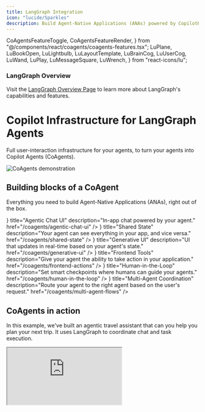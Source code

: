 ```yaml
---
title: LangGraph Integration
icon: "lucide/Sparkles"
description: Build Agent-Native Applications (ANAs) powered by CopilotKit and LangGraph.
---
```


  CoAgentsFeatureToggle,
  CoAgentsFeatureRender,
} from "@/components/react/coagents/coagents-features.tsx";
  LuPlane,
  LuBookOpen,
  LuLightbulb,
  LuLayoutTemplate,
  LuBrainCog,
  LuUserCog,
  LuWand,
  LuPlay,
  LuMessageSquare,
  LuWrench,
} from "react-icons/lu";

<div className="p-4 mb-6 rounded-lg bg-indigo-50 dark:bg-indigo-950 border border-indigo-200 dark:border-indigo-800">
  <div className="flex items-center gap-2 mb-2">
    <TelescopeIcon className="h-5 w-5 text-indigo-500 dark:text-indigo-300" />
    <h3 className="text-lg font-semibold text-indigo-700 dark:text-indigo-300">LangGraph Overview</h3>
  </div>
  <p className="text-indigo-700 dark:text-indigo-300">
    Visit the <a href="https://v0-langgraph-land.vercel.app/" target="_blank" rel="noopener noreferrer" className="font-medium underline underline-offset-4 decoration-indigo-400 dark:decoration-indigo-500 hover:text-indigo-600 dark:hover:text-indigo-200">LangGraph Overview Page</a> to learn more about LangGraph's capabilities and features.
  </p>
</div>

# Copilot Infrastructure for LangGraph Agents

Full user-interaction infrastructure for your agents, to turn your agents into Copilot Agents (CoAgents).

<Frame className="mt-0 mb-6 rounded-lg">
  <img
    src="https://cdn.copilotkit.ai/docs/copilotkit/images/CoAgents.gif"
    alt="CoAgents demonstration"
    className="w-auto"
  />
</Frame>

## Building blocks of a CoAgent

Everything you need to build Agent-Native Applications (ANAs), right out of the box.

<Cards className="gap-6">
  <Card
    className="p-6 rounded-xl text-base"
    icon={<LuMessageSquare className="text-indigo-500 dark:text-indigo-300" />}
    title="Agentic Chat UI"
    description="In-app chat powered by your agent."
    href="/coagents/agentic-chat-ui"
  />
  <Card
    className="p-6 rounded-xl text-base"
    icon={<FaSync className="text-indigo-500 dark:text-indigo-300" />}
    title="Shared State"
    description="Your agent can see everything in your app, and vice versa."
    href="/coagents/shared-state"
  />
  <Card
    className="p-6 rounded-xl text-base"
    icon={<LuLayoutTemplate className="text-indigo-500 dark:text-indigo-300" />}
    title="Generative UI"
    description="UI that updates in real-time based on your agent's state."
    href="/coagents/generative-ui"
  />
  <Card
    className="p-6 rounded-xl text-base"
    icon={<LuWand className="text-indigo-500 dark:text-indigo-300" />}
    title="Frontend Tools"
    description="Give your agent the ability to take action in your application."
    href="/coagents/frontend-actions"
  />
  <Card
    className="p-6 rounded-xl text-base"
    icon={<LuUserCog className="text-indigo-500 dark:text-indigo-300" />}
    title="Human-in-the-Loop"
    description="Set smart checkpoints where humans can guide your agents."
    href="/coagents/human-in-the-loop"
  />
  <Card
    className="p-6 rounded-xl text-base"
    icon={<LuWand className="text-indigo-500 dark:text-indigo-300" />}
    title="Multi-Agent Coordination"
    description="Route your agent to the right agent based on the user's request."
    href="/coagents/multi-agent-flows"
  />
</Cards>

## CoAgents in action
In this example, we've built an agentic travel assistant that can you help you plan your next trip. It uses LangGraph
to coordinate chat and task execution.

<div className="flex justify-center mb-10">
<iframe src="https://examples-coagents-ai-travel-app.vercel.app/" className="w-[600px] h-[600px] rounded-xl border" />
</div>

<Accordions>
<Accordion title="Looking for more examples?">
We've made a lot!
- Checkout our [Use cases](https://copilotkit.ai/examples) page for more interactive examples
- Checkout our [examples](https://github.com/CopilotKit/CopilotKit/tree/main/examples) folder for every example we've made.
</Accordion>
</Accordions>

## Ready to get started?

Get started with CoAgents in as little as 5 minutes with one of our guides or tutorials.

<Cards className="gap-6">
  <Card
    className="p-6 rounded-xl text-base"
    icon={<LuPlay className="text-indigo-500 dark:text-indigo-300" />}
    title="Quickstart"
    description="Learn how to build your first CoAgent in 10 minutes."
    href="/coagents/quickstart/langgraph"
  />
  <Card
    className="p-6 rounded-xl text-base"
    icon={<LuPlay className="text-indigo-500 dark:text-indigo-300" />}
    title="Feature Overview"
    description="Try the key features of CoAgents powered by CopilotKit & LangGraph."
    href="https://feature-viewer-langgraph.vercel.app/"
    target="_blank"
  />
  <Card
    className="p-6 rounded-xl text-base"
    icon={<LuPlane className="text-indigo-500 dark:text-indigo-300" />}
    title="Travel Agent"
    description="Learn how to build an agent-native travel app with CopilotKit & LangGraph."
    href="/coagents/tutorials/ai-travel-app"
  />
  <Card
    className="p-6 rounded-xl text-base"
    icon={<LuBookOpen className="text-indigo-500 dark:text-indigo-300" />}
    title="Researcher Agent"
    description="Learn how to build an agent-native researcher with CopilotKit & LangGraph."
    href="/coagents/videos/research-canvas"
  />
</Cards>

## Common Questions

Have a question about CoAgents? You're in the right place!

<Accordions>
<Accordion title="Can you explain what a CoAgent is in more detail?">
Sure! CoAgents are what we call "agentic copilots". Well, what's an agentic copilot then?

Think of a Copilot as a simple and fully LLM controlled assistant that has relatively limited capabilities. An Agentic Copilot then is a copilot
that has been enhanced with the ability to use LangGraph agents to perform more complex tasks. This is an extremely powerful way to build AI
powered applications because it gives you, the developer, the ability to control the agent's behavior in a deterministic way while still letting
the agent do its magic.

For more on this topic, checkout our [agentic copilot](/coagents/concepts/agentic-copilots) concept page.

</Accordion>
<Accordion title="Can I attach to an existing thread?">
Yes, check out our [Guide on Threads](/coagents/persistence/loading-message-history) for more information.

</Accordion>
<Accordion title="Can I use CopilotKit without LangGraph?">

CopilotKit is a complete framework for building AI-powered applications and can be used standalone.

If you want to integrate with an agent framework, we currently support a variety of frameworks. Check in the top left bar for more information!

</Accordion>
</Accordions>
